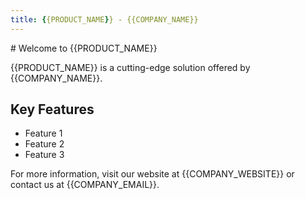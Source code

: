 ```yaml
---
title: {{PRODUCT_NAME}} - {{COMPANY_NAME}}
---
```

<div className="vendor-company">
# Welcome to {{PRODUCT_NAME}}

{{PRODUCT_NAME}} is a cutting-edge solution offered by {{COMPANY_NAME}}. 

## Key Features

- Feature 1
- Feature 2
- Feature 3

For more information, visit our website at {{COMPANY_WEBSITE}} or contact us at {{COMPANY_EMAIL}}.
</div>